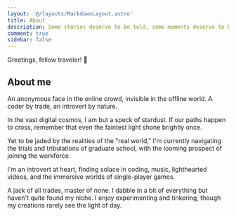 ```yaml
---
layout: '@/layouts/MarkdownLayout.astro'
title: About
description: Some stories deserve to be told, some moments deserve to be remembered.
comment: true
sidebar: false
---
```


Greetings, fellow traveler! 👋

## About me

An anonymous face in the online crowd, invisible in the offline world.
A coder by trade, an introvert by nature.

In the vast digital cosmos, I am but a speck of stardust.
If our paths happen to cross, remember that even the faintest light shone brightly once.

Yet to be jaded by the realities of the "real world," I'm currently navigating the trials and tribulations of graduate school, with the looming prospect of joining the workforce.

I'm an introvert at heart, finding solace in coding, music, lighthearted videos, and the immersive worlds of single-player games.

A jack of all trades, master of none. I dabble in a bit of everything but haven't quite found my niche. I enjoy experimenting and tinkering, though my creations rarely see the light of day.

